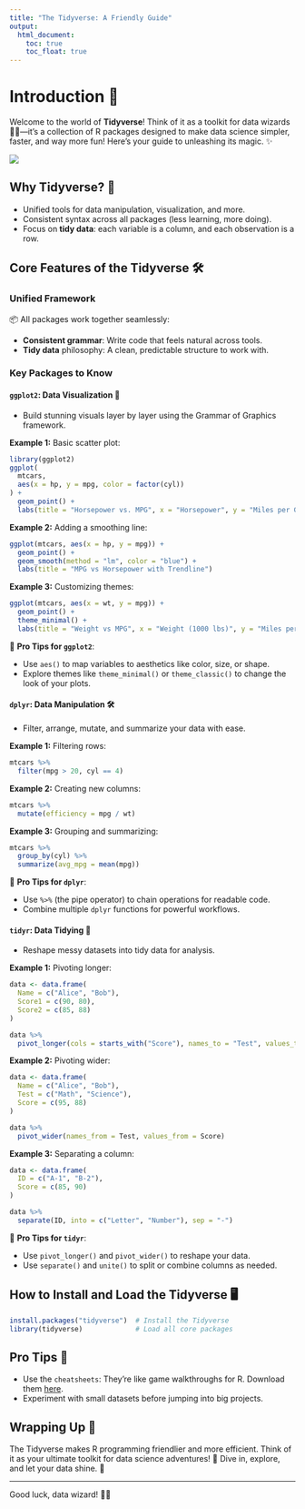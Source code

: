 ```yaml
---
title: "The Tidyverse: A Friendly Guide"
output:
  html_document:
    toc: true
    toc_float: true
---
```


# Introduction 🌟

Welcome to the world of **Tidyverse**! Think of it as a toolkit for data wizards 🧙‍♂️—it's a collection of R packages designed to make data science simpler, faster, and way more fun! Here’s your guide to unleashing its magic. ✨

![](images/clipboard-3529425967.png)

## Why Tidyverse? 🤔

-   Unified tools for data manipulation, visualization, and more.
-   Consistent syntax across all packages (less learning, more doing).
-   Focus on **tidy data**: each variable is a column, and each observation is a row.

## Core Features of the Tidyverse 🛠️

### **Unified Framework**

📦 All packages work together seamlessly:

-   **Consistent grammar**: Write code that feels natural across tools.
-   **Tidy data** philosophy: A clean, predictable structure to work with.

### **Key Packages to Know**

#### **`ggplot2`: Data Visualization** 🎨

-   Build stunning visuals layer by layer using the Grammar of Graphics framework.

**Example 1:** Basic scatter plot:

```r
library(ggplot2)
ggplot(
  mtcars,
  aes(x = hp, y = mpg, color = factor(cyl))
) +
  geom_point() +
  labs(title = "Horsepower vs. MPG", x = "Horsepower", y = "Miles per Gallon")
```

**Example 2:** Adding a smoothing line:

```r
ggplot(mtcars, aes(x = hp, y = mpg)) +
  geom_point() +
  geom_smooth(method = "lm", color = "blue") +
  labs(title = "MPG vs Horsepower with Trendline")
```

**Example 3:** Customizing themes:

```r
ggplot(mtcars, aes(x = wt, y = mpg)) +
  geom_point() +
  theme_minimal() +
  labs(title = "Weight vs MPG", x = "Weight (1000 lbs)", y = "Miles per Gallon")
```

📌 **Pro Tips for `ggplot2`**:

-   Use `aes()` to map variables to aesthetics like color, size, or shape.
-   Explore themes like `theme_minimal()` or `theme_classic()` to change the look of your plots.

#### **`dplyr`: Data Manipulation** 🛠️

-   Filter, arrange, mutate, and summarize your data with ease.

**Example 1:** Filtering rows:

```r
mtcars %>%
  filter(mpg > 20, cyl == 4)
```

**Example 2:** Creating new columns:

```r
mtcars %>%
  mutate(efficiency = mpg / wt)
```

**Example 3:** Grouping and summarizing:

```r
mtcars %>%
  group_by(cyl) %>%
  summarize(avg_mpg = mean(mpg))
```

📌 **Pro Tips for `dplyr`**:

-   Use `%>%` (the pipe operator) to chain operations for readable code.
-   Combine multiple `dplyr` functions for powerful workflows.

#### **`tidyr`: Data Tidying** 🧹

-   Reshape messy datasets into tidy data for analysis.

**Example 1:** Pivoting longer:

```r
data <- data.frame(
  Name = c("Alice", "Bob"),
  Score1 = c(90, 80),
  Score2 = c(85, 88)
)

data %>%
  pivot_longer(cols = starts_with("Score"), names_to = "Test", values_to = "Score")
```

**Example 2:** Pivoting wider:

```r
data <- data.frame(
  Name = c("Alice", "Bob"),
  Test = c("Math", "Science"),
  Score = c(95, 88)
)

data %>%
  pivot_wider(names_from = Test, values_from = Score)
```

**Example 3:** Separating a column:

```r
data <- data.frame(
  ID = c("A-1", "B-2"),
  Score = c(85, 90)
)

data %>%
  separate(ID, into = c("Letter", "Number"), sep = "-")
```

📌 **Pro Tips for `tidyr`**:

-   Use `pivot_longer()` and `pivot_wider()` to reshape your data.
-   Use `separate()` and `unite()` to split or combine columns as needed.

## How to Install and Load the Tidyverse 🖥️

```r
install.packages("tidyverse")  # Install the Tidyverse
library(tidyverse)             # Load all core packages
```

## Pro Tips 🌟

-   Use the `cheatsheets`: They’re like game walkthroughs for R. Download them [here](https://www.rstudio.com/resources/cheatsheets/).
-   Experiment with small datasets before jumping into big projects.

## Wrapping Up 🎁

The Tidyverse makes R programming friendlier and more efficient. Think of it as your ultimate toolkit for data science adventures! 🌈 Dive in, explore, and let your data shine. 🚀

------------------------------------------------------------------------

Good luck, data wizard! 🧙‍♀️
